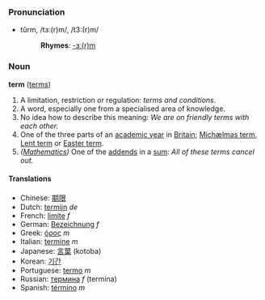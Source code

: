===Pronunciation===
*tûrm, /tɜː(r)m/, /t3:(r)m/
*:'''Rhymes''': [[Rhymes:English:-ɜː(r)m|-ɜː(r)m]]

===Noun===
'''term''' ([[terms]])

# A limitation, restriction or regulation: ''terms and conditions''.
# A word, especially one from a specialised area of knowledge.
# No idea how to describe this meaning: ''We are on friendly terms with each other.''
# One of the three parts of an [[academic year]] in [[Britain]]; [[Michælmas term]], [[Lent term]] or [[Easter term]].
# ''([[Mathematics]])'' One of the [[addend]]s in a [[sum]]: ''All of these terms cancel out.''

====Translations====
*Chinese: [[期限]]
*Dutch: [[termijn]] ''de''
*French: [[limite]] ''f''
*German: [[Bezeichnung]] ''f''
*Greek: [[όρος]] ''m''
*Italian: [[termine]] ''m''
*Japanese: [[言葉]] (kotoba)
*Korean: [[기간]]
*Portuguese: [[termo]] ''m''
*Russian: [[термина]] ''f'' (termina)
*Spanish: [[término]] ''m''